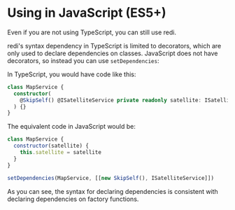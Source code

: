 # Using in JavaScript (ES5+)

Even if you are not using TypeScript, you can still use redi.

redi's syntax dependency in TypeScript is limited to decorators, which are only used to declare dependencies on classes. JavaScript does not have decorators, so instead you can use `setDependencies`:

In TypeScript, you would have code like this:

```ts
class MapService {
  constructor(
    @SkipSelf() @ISatelliteService private readonly satellite: ISatelliteService
  ) {}
}
```

The equivalent code in JavaScript would be:

```js
class MapService {
  constructor(satellite) {
    this.satellite = satellite
  }
}

setDependencies(MapService, [[new SkipSelf(), ISatelliteService]])
```

As you can see, the syntax for declaring dependencies is consistent with declaring dependencies on factory functions.

